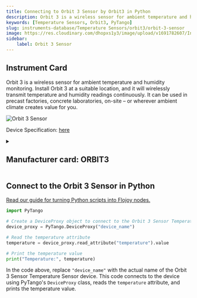 ```yaml
---
title: Connecting to Orbit 3 Sensor by Orbit3 in Python
description: Orbit 3 is a wireless sensor for ambient temperature and humidity monitoring. Install Orbit 3 at a suitable location, and it will wirelessly transmit temperature and humidity readings continuously. It can be used in precast factories, concrete laboratories, on-site – or wherever ambient climate creates value for you.
keywords: [Temperature Sensors, Orbit3, PyTango] 
slug: instruments-database/Temperature Sensors/orbit3/orbit-3-sensor 
image: https://res.cloudinary.com/dhopxs1y3/image/upload/v1691782607/Instruments/Temperature%20Sensor/Orbit-3-Sensor/Orbit-3-Sensor.webp
sidebar:
    label: Orbit 3 Sensor 
---
```



## Instrument Card

Orbit 3 is a wireless sensor for ambient temperature and humidity monitoring. Install Orbit 3 at a suitable location, and it will wirelessly transmit temperature and humidity readings continuously. It can be used in precast factories, concrete laboratories, on-site – or wherever ambient climate creates value for you.

![Orbit 3 Sensor](https://res.cloudinary.com/dhopxs1y3/image/upload/v1691782607/Instruments/Temperature%20Sensor/Orbit-3-Sensor/Orbit-3-Sensor.webp)

Device Specification: [here](https://maturix.com/wp-content/uploads/2023/03/Orbit-3_V1.5_February2022-1.pdf)

<details style={{ marginTop: "15px"}}>
<summary><h2 style={{display:'inline'}}>Manufacturer card: ORBIT3</h2></summary>

![ORBIT3](https://res.cloudinary.com/dhopxs1y3/image/upload/v1692806128/Instruments/Vendor%20Logos/Maturix.png)

Maturix® is the smart solution addressing the needs of the construction and concrete industry. Our aim is to increase the ease of collecting, analysing and understanding your businesses data, through wireless sensing solutions.

- Headquarters: Denmark
- Yearly Revenue (millions, USD): 5
- Vendor Website: [here](https://maturix.com/)

</details>


<FeaturedInstrumentVideo category="TEMPERATURE_SENSORS" />

## Connect to the Orbit 3 Sensor in Python

[Read our guide for turning Python scripts into Flojoy nodes.](https://docs.flojoy.ai/contribution/blocks/custom-flojoy-block/)



<Tabs>
<TabItem value="Flojoy" label="Flojoy" className="flojoy-instrument-tabs">

<SectionsCard category="TEMPERATURE_SENSORS" manufacturer="Orbit3"></SectionsCard>

</TabItem>
<TabItem value="PyTango" label="PyTango">

```python
import PyTango

# Create a DeviceProxy object to connect to the Orbit 3 Sensor Temperature Sensor
device_proxy = PyTango.DeviceProxy("device_name")

# Read the temperature attribute
temperature = device_proxy.read_attribute("temperature").value

# Print the temperature value
print("Temperature:", temperature)
```

In the code above, replace `"device_name"` with the actual name of the Orbit 3 Sensor Temperature Sensor device. This code connects to the device using PyTango's `DeviceProxy` class, reads the `temperature` attribute, and prints the temperature value.

</TabItem>
</Tabs>